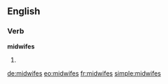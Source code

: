 ==English==

===Verb===
'''midwifes'''

# {{context|rare|lang=en}} {{en-third-person singular of|midwife}}

[[de:midwifes]]
[[eo:midwifes]]
[[fr:midwifes]]
[[simple:midwifes]]